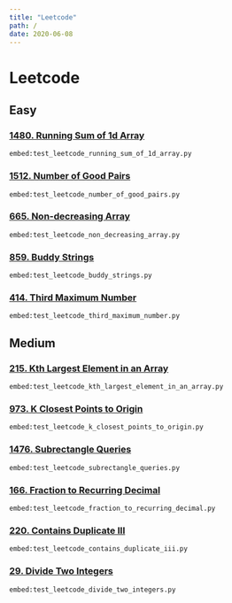 ```yaml
---
title: "Leetcode"
path: /
date: 2020-06-08
---
```

<SEO title="Leetcode" />

# Leetcode


## Easy

<section>

### <a href="https://leetcode.com/problems/running-sum-of-1d-array/" target="_blank" rel="noopener noreferrer">1480. Running Sum of 1d Array</a>
<Solution title="leetcode_running_sum_of_1d_array" >

`embed:test_leetcode_running_sum_of_1d_array.py`

</Solution>

</section>

<section>

### <a href="https://leetcode.com/problems/number-of-good-pairs/" target="_blank" rel="noopener noreferrer">1512. Number of Good Pairs</a>
<Solution title="leetcode_number_of_good_pairs" >

`embed:test_leetcode_number_of_good_pairs.py`

</Solution>

</section>

<section>

### <a href="https://leetcode.com/problems/non-decreasing-array/" target="_blank" rel="noopener noreferrer">665. Non-decreasing Array</a>
<Solution title="leetcode_non_decreasing_array" >

`embed:test_leetcode_non_decreasing_array.py`

</Solution>

</section>

<section>

### <a href="https://leetcode.com/problems/buddy-strings/" target="_blank" rel="noopener noreferrer">859. Buddy Strings</a>
<Solution title="leetcode_buddy_strings" >

`embed:test_leetcode_buddy_strings.py`

</Solution>

</section>

<section>

### <a href="https://leetcode.com/problems/third-maximum-number/" target="_blank" rel="noopener noreferrer">414. Third Maximum Number</a>
<Solution title="leetcode_third_maximum_number" >

`embed:test_leetcode_third_maximum_number.py`

</Solution>

</section>

## Medium

<section>

### <a href="https://leetcode.com/problems/kth-largest-element-in-an-array/" target="_blank" rel="noopener noreferrer">215. Kth Largest Element in an Array</a>
<Solution title="leetcode_kth_largest_element_in_an_array" >

`embed:test_leetcode_kth_largest_element_in_an_array.py`

</Solution>

</section>

<section>

### <a href="https://leetcode.com/problems/k-closest-points-to-origin/" target="_blank" rel="noopener noreferrer">973. K Closest Points to Origin</a>
<Solution title="leetcode_k_closest_points_to_origin" >

`embed:test_leetcode_k_closest_points_to_origin.py`

</Solution>

</section>

<section>

### <a href="https://leetcode.com/problems/subrectangle-queries/" target="_blank" rel="noopener noreferrer">1476. Subrectangle Queries</a>
<Solution title="leetcode_subrectangle_queries" >

`embed:test_leetcode_subrectangle_queries.py`

</Solution>

</section>

<section>

### <a href="https://leetcode.com/problems/fraction-to-recurring-decimal/" target="_blank" rel="noopener noreferrer">166. Fraction to Recurring Decimal</a>
<Solution title="leetcode_fraction_to_recurring_decimal" >

`embed:test_leetcode_fraction_to_recurring_decimal.py`

</Solution>

</section>

<section>

### <a href="https://leetcode.com/problems/contains-duplicate-iii/" target="_blank" rel="noopener noreferrer">220. Contains Duplicate III</a>
<Solution title="leetcode_contains_duplicate_iii" >

`embed:test_leetcode_contains_duplicate_iii.py`

</Solution>

</section>

<section>

### <a href="https://leetcode.com/problems/divide-two-integers/" target="_blank" rel="noopener noreferrer">29. Divide Two Integers</a>
<Solution title="leetcode_divide_two_integers" >

`embed:test_leetcode_divide_two_integers.py`

</Solution>

</section>
